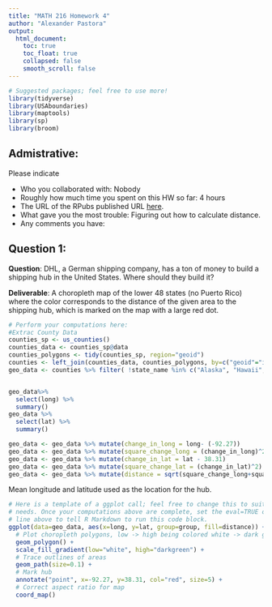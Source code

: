 ```yaml
---
title: "MATH 216 Homework 4"
author: "Alexander Pastora"
output:
  html_document:
    toc: true
    toc_float: true
    collapsed: false
    smooth_scroll: false
---
```


```r
# Suggested packages; feel free to use more!
library(tidyverse)
library(USAboundaries)
library(maptools)
library(sp)
library(broom)

```



## Admistrative:

Please indicate

* Who you collaborated with: Nobody
* Roughly how much time you spent on this HW so far: 4 hours
* The URL of the RPubs published URL [here](http://rpubs.com/pinkfan9999/HW-4).
* What gave you the most trouble: Figuring out how to calculate distance.
* Any comments you have:



## Question 1:

**Question**:  DHL, a German shipping company, has a ton of money to build a
shipping hub in the United States. Where should they build it?

**Deliverable**: A choropleth map of the lower 48 states (no Puerto Rico) where
the color corresponds to the distance of the given area to the shipping hub,
which is marked on the map with a large red dot.

```r
# Perform your computations here:
#Extrac County Data
counties_sp <- us_counties() 
counties_data <- counties_sp@data
counties_polygons <- tidy(counties_sp, region="geoid")
counties <- left_join(counties_data, counties_polygons, by=c("geoid"="id"))
geo_data <- counties %>% filter( !state_name %in% c("Alaska", "Hawaii", "Puerto Rico"))


geo_data%>% 
  select(long) %>% 
  summary()
geo_data %>% 
  select(lat) %>% 
  summary()

geo_data <- geo_data %>% mutate(change_in_long = long- (-92.27))
geo_data <- geo_data %>% mutate(square_change_long = (change_in_long)^2)
geo_data <- geo_data %>% mutate(change_in_lat = lat - 38.31)
geo_data <- geo_data %>% mutate(square_change_lat = (change_in_lat)^2)
geo_data <- geo_data %>% mutate(distance = sqrt(square_change_long+square_change_lat))

```

Mean longitude and latitude used as the location for the hub.

```r
# Here is a template of a ggplot call; feel free to change this to suit your
# needs. Once your computations above are complete, set the eval=TRUE on the
# line above to tell R Markdown to run this code block.
ggplot(data=geo_data, aes(x=long, y=lat, group=group, fill=distance)) +
  # Plot choropleth polygons, low -> high being colored white -> dark green
  geom_polygon() +
  scale_fill_gradient(low="white", high="darkgreen") + 
  # Trace outlines of areas
  geom_path(size=0.1) +
  # Mark hub
  annotate("point", x=-92.27, y=38.31, col="red", size=5) +
  # Correct aspect ratio for map
  coord_map()
```






